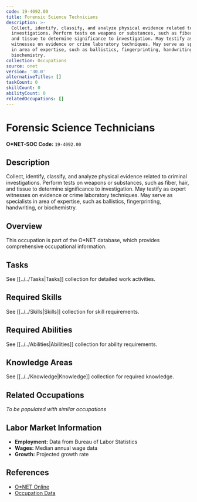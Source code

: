 ```yaml
---
code: 19-4092.00
title: Forensic Science Technicians
description: >-
  Collect, identify, classify, and analyze physical evidence related to criminal
  investigations. Perform tests on weapons or substances, such as fiber, hair,
  and tissue to determine significance to investigation. May testify as expert
  witnesses on evidence or crime laboratory techniques. May serve as specialists
  in area of expertise, such as ballistics, fingerprinting, handwriting, or
  biochemistry.
collection: Occupations
source: onet
version: '30.0'
alternativeTitles: []
taskCount: 0
skillCount: 0
abilityCount: 0
relatedOccupations: []
---
```

# Forensic Science Technicians

**O*NET-SOC Code:** `19-4092.00`

## Description

Collect, identify, classify, and analyze physical evidence related to criminal investigations. Perform tests on weapons or substances, such as fiber, hair, and tissue to determine significance to investigation. May testify as expert witnesses on evidence or crime laboratory techniques. May serve as specialists in area of expertise, such as ballistics, fingerprinting, handwriting, or biochemistry.

## Overview

This occupation is part of the O*NET database, which provides comprehensive occupational information.

## Tasks

See [[../../Tasks|Tasks]] collection for detailed work activities.

## Required Skills

See [[../../Skills|Skills]] collection for skill requirements.

## Required Abilities

See [[../../Abilities|Abilities]] collection for ability requirements.

## Knowledge Areas

See [[../../Knowledge|Knowledge]] collection for required knowledge.

## Related Occupations

*To be populated with similar occupations*

## Labor Market Information

- **Employment:** Data from Bureau of Labor Statistics
- **Wages:** Median annual wage data
- **Growth:** Projected growth rate

## References

- [O*NET Online](https://www.onetonline.org/link/summary/19-4092.00)
- [Occupation Data](https://www.onetcenter.org/)
